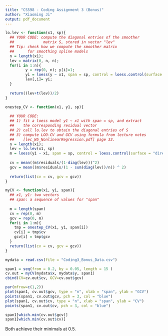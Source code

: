 ```yaml
---
title: "CS598 - Coding Assignment 3 (Bonus)"
author: "Xiaoming Ji"
output: pdf_document
---
```


```r
lo.lev <- function(x1, sp){
  ## YOUR CODE: compute the diagonal entries of the smoother
  ##             matrix S, stored in vector "lev"
  ## Tip: check how we compute the smoother matrix
  ##      for smoothing spline models
  n = length(x1);
  lev = matrix(0, n, n);
  for(i in 1:n){
         y = rep(0, n); y[i]=1;
         yi = loess(y ~ x1, span = sp, control = loess.control(surface = "direct"))$fitted;
         lev[,i]= yi;
  }
  
  return((lev+t(lev))/2)
}

onestep_CV <- function(x1, y1, sp){
  
  ## YOUR CODE: 
  ## 1) fit a loess model y1 ~ x1 with span = sp, and extract 
  ##    the corresponding residual vector
  ## 2) call lo.lev to obtain the diagonal entries of S
  ## 3) compute LOO-CV and GCV using formula from lecture notes
  ##    [lec_W5_NonlinearRegression.pdf] page 33. 
  n = length(x1);
  lev = lo.lev(x1, sp)
  m = loess(y1 ~ x1, span = sp, control = loess.control(surface = "direct"));
  
  cv = mean((m$residuals/(1-diag(lev)))^2)
  gcv = mean((m$residuals/(1 - sum(diag(lev))/n)) ^ 2)
  
  return(list(cv = cv, gcv = gcv))
}

myCV <- function(x1, y1, span){
  ## x1, y1: two vectors
  ## span: a sequence of values for "span"
  
  m = length(span)
  cv = rep(0, m)
  gcv = rep(0, m)
  for(i in 1:m){
    tmp = onestep_CV(x1, y1, span[i])
    cv[i] = tmp$cv
    gcv[i] = tmp$gcv
  }
  return(list(cv = cv, gcv = gcv))
}
```


```r
mydata = read.csv(file = "Coding3_Bonus_Data.csv")

span1 = seq(from = 0.2, by = 0.05, length = 15 )
cv.out = myCV(mydata$x, mydata$y, span1)
cbind(CV=cv.out$cv, GCV=cv.out$gcv)
```

```r
par(mfrow=c(1,2))
plot(span1, cv.out$gcv, type = "n", xlab = "span", ylab = "GCV")
points(span1, cv.out$gcv, pch = 3, col = "blue")
plot(span1, cv.out$cv, type = "n", xlab = "span", ylab = "CV")
points(span1, cv.out$cv, pch = 3, col = "blue")
```

```r
span1[which.min(cv.out$gcv)]
span1[which.min(cv.out$cv)]
```
Both achieve their minimals at 0.5.